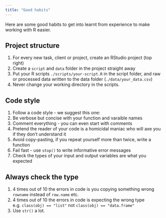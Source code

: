 ```yaml
---
title: "Good habits"
---
```


Here are some good habits to get into learnt from experience to make working with R easier.

## Project structure

1. For every new task, client or project, create an RStudio project (top right)
2. Create a `script` and `data` folder in the project straight away
3. Put your R scripts `./scripts/your-script.R` in the script folder, and raw or processed data written to the data folder (`./data/your_data.csv`)
4. Never change your working directory in the scripts.

## Code style

1. Follow a code style - we suggest this one:
2. Be verbose but concise with your function and varaible names
3. Comment everything - you can even start with comments
4. Pretend the reader of your code is a homicidal maniac who will axe you if they don't understand it
5. Avoid copy-pasting, if you repeat yourself more than twice, write a function
6. Fail fast - use `stop()` to write informative error messages
7. Check the types of your input and output variables are what you expected

## Always check the type

1. 4 times out of 10 the errors in code is you copying something wrong `rowname` instead of `row.name` etc.
2. 4 times out of 10 the errors in code is expecting the wrong type e.g. `class(obj) == "list"` not `class(obj) == "data.frame"`
3. Use `str()` a lot.
